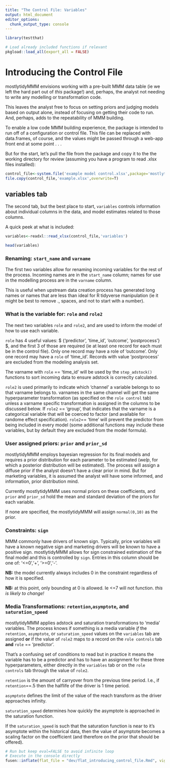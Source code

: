 ```yaml
---
title: "The Control File: Variables"
output: html_document
editor_options: 
  chunk_output_type: console
---
```


```r
library(testthat)
```

```r
# Load already included functions if relevant
pkgload::load_all(export_all = FALSE)
```

# Introducing the Control File

mostlytidyMMM envisions working with a pre-built MMM data table (ie we left the hard part out of  *this* package!) and, perhaps, the analyst not needing to write any modelling or transformation code.

This leaves the analyst free to focus on setting priors and judging models based on output alone, instead of focusing on getting their code to run.  And, perhaps, adds to the repeatability of MMM building.

To enable a low code MMM building experience, the package is intended to run off of a configuration or control file.  This file can be replaced with data.frames, of course, and the values might be passed through a web-app front end at some point . . .

But for the start, let's pull the file from the package and copy it to the the working directory for review (assuming you have a program to read .xlsx files installed):



```r
control_file<-system.file('example model control.xlsx',package='mostlytidyMMM')
file.copy(control_file,'example.xlsx',overwrite=T)

```


## variables tab
The second tab, but the best place to start, `variables` controls information about individual columns in the data, and model estimates related to those columns.

A quick peek at what is included:
```r
variables<-readxl::read_xlsx(control_file,'variables')

head(variables)

```

### Renaming: `start_name` and `varname`

The first two variables allow for renaming incoming variables for the rest of the process. Incoming names are in the `start_name` column; names for use in the modelling process are in the `varname` column.

This is useful when upstream data creation process has generated long names or names that are less than ideal for R tidyverse manipulation (ie it might be best to remove ., spaces, and not to start with a number).

### What is the variable for: `role` and `role2`

The next two variables `role` and `role2`, and are used to inform the model of how to use each variable.  

`role` has 4 useful values: $ {'predictor', 'time_id', 'outcome', 'postprocess'} $, and the first 3 of those are required (ie at least one record for each must be in the control file).  Only one record may have a role of 'outcome'.  Only one record may have a `role` of 'time_id'.  Records with value 'postprocess' are excluded from the modeling analysis set.

The varname with `role` == 'time_id' will be used by the `step_adstock()` functions to sort incoming data to ensure adstock is correclty calculated.

`role2` is used primarily to indicate which 'channel' a variable belongs to so that varname belongs to. varnames in the same channel will get the same hyperparameter transformation (as specified on the `role control` tab) unless a varname specific transformation is assigned in the columns to be discussed below.  If `role2` == 'group', that indicates that the varname is a categorical variable that will be coerced to factor (and available for randome effect specification).  `role2`== 'time' will prevent the predictor from being included in every model (some additional functions may include these variables, but by default they are excluded from the model formula).

### User assigned priors: `prior` and `prior_sd`

mostlytidyMMM employs bayesian regression for its final models and requires a prior distribution for each parameter to be estimated (*welp*, for which a posterior distribution will be estimated).  The process will assign a diffuse prior if the analyst doesn't have a clear prior in mind.  But for marketing variables, it is assumed the analyst will have some informed, and information, prior distribution mind.

Currently mostlytidyMMM uses normal priors on these coefficients, and `prior` and `prior_sd` hold the mean and standard deviation of the priors for each variable. 

If none are specified, the mostlytidyMMM will assign `normal(0,10)` as the prior.

### Constraints: `sign`

MMM commonly have drivers of known sign.  Typically, price variables will have a known negative sign and marketing drivers will be known to have a positive sign.  mostlytidyMMM allows for sign constrained estimation of the final model and this is controlled by `sign`.  Entries in this column should be one of: '<=0','+', '>=0','-'.  

**NB:** the model currently always includes 0 in the constraint regardless of how it is specified.

**NB:** at this point, only bounding at 0 is allowed.  Ie <=7 will not function. *this is likely to change!*

### Media Transformations: `retention`,`asymptote`, and `saturation_speed`

mostlytidyMMM applies adstock and saturation transformations to 'media' variables.  The process knows if something is a media variable _if_ the `retention`, `asymptote`, or `saturation_speed` values on the `variables` tab are assigned **or** if the value of `role2` maps to a record on the `role controls` tab **and** `role` == 'predictor'.

That's a confusing set of conditions to read but in practice it means the variable has to be a predictor and has to have an assignment for these three hyperparameters, either directly in the `variables` tab or on the `role controls` tab through the value of `role2`.

`retention` is the amount of carryover from the previous time period.  I.e., if `retention`==.5 then the halflife of the driver is 1 time period.

`asymptote` defines the limit of the value of the reach transform as the driver approaches infinity.  

`saturation_speed` determines how quickly the asymptote is approached in the saturation function.

If the `saturation_speed` is such that the saturation function is near to it's asymptote within the historical data, then the value of asymptote becomes a scaling factor on the coefficient (and therefore on the prior that should be offered).  



```r
# Run but keep eval=FALSE to avoid infinite loop
# Execute in the console directly
fusen::inflate(flat_file = "dev/flat_introducing_control_file.Rmd", vignette_name = "The Control File")
```

